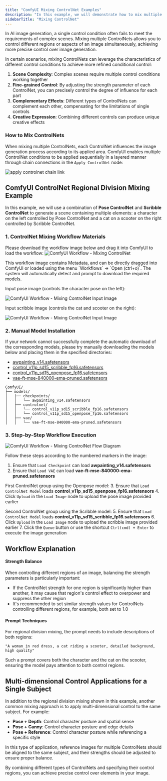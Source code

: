 ```yaml
---
title: "ComfyUI Mixing ControlNet Examples"
description: "In this example, we will demonstrate how to mix multiple ControlNets and learn to use multiple ControlNet models to control image generation"
sidebarTitle: "Mixing ControlNet"
---
```


In AI image generation, a single control condition often fails to meet the requirements of complex scenes. Mixing multiple ControlNets allows you to control different regions or aspects of an image simultaneously, achieving more precise control over image generation.

In certain scenarios, mixing ControlNets can leverage the characteristics of different control conditions to achieve more refined conditional control:
1. **Scene Complexity**: Complex scenes require multiple control conditions working together
2. **Fine-grained Control**: By adjusting the strength parameter of each ControlNet, you can precisely control the degree of influence for each part
3. **Complementary Effects**: Different types of ControlNets can complement each other, compensating for the limitations of single controls
4. **Creative Expression**: Combining different controls can produce unique creative effects

### How to Mix ControlNets

When mixing multiple ControlNets, each ControlNet influences the image generation process according to its applied area. ComfyUI enables multiple ControlNet conditions to be applied sequentially in a layered manner through chain connections in the `Apply ControlNet` node:

![apply controlnet chain link](/images/tutorial/controlnet/apply_controlnet_chain_link.jpg)

## ComfyUI ControlNet Regional Division Mixing Example

In this example, we will use a combination of **Pose ControlNet** and **Scribble ControlNet** to generate a scene containing multiple elements: a character on the left controlled by Pose ControlNet and a cat on a scooter on the right controlled by Scribble ControlNet.

### 1. ControlNet Mixing Workflow Materials

Please download the workflow image below and drag it into ComfyUI to load the workflow:
![ComfyUI Workflow - Mixing ControlNet](https://raw.githubusercontent.com/Comfy-Org/example_workflows/main/controlnet/mixing_controlnets.png)

<Tip>
This workflow image contains Metadata, and can be directly dragged into ComfyUI or loaded using the menu `Workflows` -> `Open (ctrl+o)`. The system will automatically detect and prompt to download the required models.
</Tip>

Input pose image (controls the character pose on the left):

![ComfyUI Workflow - Mixing ControlNet Input Image](https://raw.githubusercontent.com/Comfy-Org/example_workflows/main/controlnet/mixing_controlnets_input.png)

Input scribble image (controls the cat and scooter on the right):

![ComfyUI Workflow - Mixing ControlNet Input Image](https://raw.githubusercontent.com/Comfy-Org/example_workflows/main/controlnet/mixing_controlnets_input_scribble.png)

### 2. Manual Model Installation

<Note>
If your network cannot successfully complete the automatic download of the corresponding models, please try manually downloading the models below and placing them in the specified directories:
</Note>

- [awpainting_v14.safetensors](https://civitai.com/api/download/models/624939?type=Model&format=SafeTensor&size=full&fp=fp16)
- [control_v11p_sd15_scribble_fp16.safetensors](https://huggingface.co/comfyanonymous/ControlNet-v1-1_fp16_safetensors/resolve/main/control_v11p_sd15_scribble_fp16.safetensors?download=true)
- [control_v11p_sd15_openpose_fp16.safetensors](https://huggingface.co/comfyanonymous/ControlNet-v1-1_fp16_safetensors/resolve/main/control_v11p_sd15_openpose_fp16.safetensors?download=true)
- [vae-ft-mse-840000-ema-pruned.safetensors](https://huggingface.co/stabilityai/sd-vae-ft-mse-original/resolve/main/vae-ft-mse-840000-ema-pruned.safetensors?download=true)

```
ComfyUI/
├── models/
│   ├── checkpoints/
│   │   └── awpainting_v14.safetensors
│   ├── controlnet/
│   │   └── control_v11p_sd15_scribble_fp16.safetensors
│   │   └── control_v11p_sd15_openpose_fp16.safetensors
│   ├── vae/
│   │   └── vae-ft-mse-840000-ema-pruned.safetensors
```

### 3. Step-by-Step Workflow Execution

![ComfyUI Workflow - Mixing ControlNet Flow Diagram](/images/tutorial/controlnet/flow_diagram_mixing_controlnet.jpg)

Follow these steps according to the numbered markers in the image:

1. Ensure that `Load Checkpoint` can load **awpainting_v14.safetensors**
2. Ensure that `Load VAE` can load **vae-ft-mse-840000-ema-pruned.safetensors**

First ControlNet group using the Openpose model:
3. Ensure that `Load ControlNet Model` loads **control_v11p_sd15_openpose_fp16.safetensors**
4. Click `Upload` in the `Load Image` node to upload the pose image provided earlier

Second ControlNet group using the Scribble model:
5. Ensure that `Load ControlNet Model` loads **control_v11p_sd15_scribble_fp16.safetensors**
6. Click `Upload` in the `Load Image` node to upload the scribble image provided earlier
7. Click the `Queue` button or use the shortcut `Ctrl(cmd) + Enter` to execute the image generation

## Workflow Explanation

#### Strength Balance

When controlling different regions of an image, balancing the strength parameters is particularly important:
- If the ControlNet strength for one region is significantly higher than another, it may cause that region's control effect to overpower and suppress the other region
- It's recommended to set similar strength values for ControlNets controlling different regions, for example, both set to 1.0

#### Prompt Techniques

For regional division mixing, the prompt needs to include descriptions of both regions:

```
"A woman in red dress, a cat riding a scooter, detailed background, high quality"
```

Such a prompt covers both the character and the cat on the scooter, ensuring the model pays attention to both control regions.

## Multi-dimensional Control Applications for a Single Subject

In addition to the regional division mixing shown in this example, another common mixing approach is to apply multi-dimensional control to the same subject. For example:

- **Pose + Depth**: Control character posture and spatial sense
- **Pose + Canny**: Control character posture and edge details
- **Pose + Reference**: Control character posture while referencing a specific style

In this type of application, reference images for multiple ControlNets should be aligned to the same subject, and their strengths should be adjusted to ensure proper balance.

By combining different types of ControlNets and specifying their control regions, you can achieve precise control over elements in your image.
